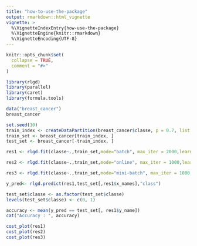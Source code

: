 ```yaml
---
title: "how-to-use-the-package"
output: rmarkdown::html_vignette
vignette: >
  %\VignetteIndexEntry{how-use-the-package}
  %\VignetteEngine{knitr::rmarkdown}
  %\VignetteEncoding{UTF-8}
---
```


```r
knitr::opts_chunk$set(
  collapse = TRUE,
  comment = "#>"
)
```

```r
library(rlgd)
library(parallel)
library(caret)
library(formula.tools)
```

```r
data("breast_cancer")
breast_cancer
```


```r
set.seed(10)
train_index <- createDataPartition(breast_cancer$classe, p = 0.7, list = F)
train_set <- breast_cancer[train_index, ]
test_set <- breast_cancer[-train_index, ]
```


```r
res1 <- rlgd.fit(classe~.,train_set,mode="batch", max_iter = 2000,learning_rate = 0.01, tol = 1e-5, standardize = F)
```
```r
res2 <- rlgd.fit(classe~.,train_set,mode="online", max_iter = 1000,learning_rate = 0.01, tol = 1e-5, standardize = F)
```

```r
res3 <- rlgd.fit(classe~.,train_set,mode="mini-batch", max_iter = 1000,learning_rate = 0.01, tol = 1e-5, standardize = F)
```

```r
y_pred<- rlgd.predict(res1,test_set[,res1$x_names],"class")

test_set$classe <- as.factor(test_set$classe)
levels(test_set$classe) <- c(0, 1)

accuracy <- mean(y_pred == test_set[, res1$y_name])
cat("Accuracy : ", accuracy)
```

```r
cost_plot(res1)
cost_plot(res2)
cost_plot(res3)
```

